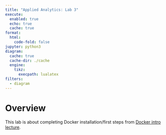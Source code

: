 ```yaml
---
title: "Applied Analytics: Lab 3"
execute:
  enabled: true
  echo: true
  cache: true
format:
  html:
    code-fold: false
jupyter: python3
diagram:
  cache: true
  cache-dir: ./cache
  engine:
    tikz:
      execpath: lualatex
filters:
  - diagram
---
```


# Overview

This lab is about completing Docker installation/first steps from [Docker intro lecture](./applied_lec1.qmd).
